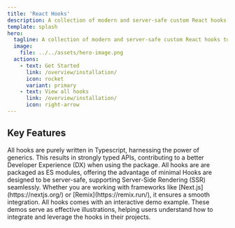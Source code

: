 ```yaml
---
title: 'React Hooks'
description: A collection of modern and server-safe custom React hooks to supercharge your React application development.
template: splash
hero:
  tagline: A collection of modern and server-safe custom React hooks to supercharge your React application development.
  image:
    file: ../../assets/hero-image.png
  actions:
    - text: Get Started
      link: /overview/installation/
      icon: rocket
      variant: primary
    - text: View all hooks
      link: /overview/installation/
      icon: right-arrow
---
```



## Key Features

<CardGrid stagger>
  <Card title="Typesafe" icon="star">
    All hooks are purely written in Typescript, harnessing the power of
    generics. This results in strongly typed APIs, contributing to a better
    Developer Experience (DX) when using the package.
  </Card>

<Card title="Tree Shakeable" icon="open-book">
  All hooks are are packaged as ES modules, offering the advantage of minimal
</Card>

<Card title="Server safe" icon="approve-check-circle">
  Hooks are designed to be server-safe, supporting Server-Side Rendering (SSR)
  seamlessly. Whether you are working with frameworks like
  [Next.js](https://nextjs.org/) or [Remix](https://remix.run/), it ensures a
  smooth integration.
</Card>

<Card title="Interactive Demos" icon="laptop">
    All hooks comes with an interactive demo example. These demos serve as effective illustrations, helping users understand how to integrate and leverage the hooks in their projects.
</Card>
</CardGrid>
